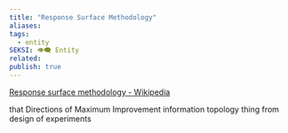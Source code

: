 ```yaml
---
title: "Response Surface Methodology"
aliases: 
tags:
  - entity
SEKSI: 👁️‍🗨️ Entity
related:
publish: true
---
```




[Response surface methodology - Wikipedia](https://en.wikipedia.org/wiki/Response_surface_methodology) 

that <Link href="/c/directions-of-maximum-improvement" className="text-[var(--color-primary)] hover:underline hover:text-[var(--color-secondary)] transition-colors font-medium">Directions of Maximum Improvement</Link> information topology thing from design of experiments
